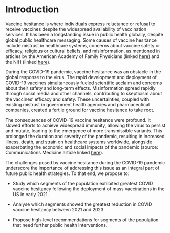 # Introduction
Vaccine hesitance is where individuals express reluctance or refusal to receive vaccines despite the widespread availability of vaccination services. It has been a longstanding issue in public health globally, despite global public healthcare messaging. Some causes of vaccine hesitance include mistrust in healthcare systems, concerns about vaccine safety or efficacy, religious or cultural beliefs, and misinformation, as mentioned in articles by the American Academy of Family Physicians (linked [here](https://www.aafp.org/news/health-of-the-public/vaccine-hesitancy-reasons.html)) and the NIH (linked [here](https://www.ncbi.nlm.nih.gov/pmc/articles/PMC9659512/)). 

During the COVID-19 pandemic, vaccine hesitance was an obstacle in the global response to the virus. The rapid development and deployment of COVID-19 vaccines simultaneously fueled scientific acclaim and concerns about their safety and long-term effects. Misinformation spread rapidly through social media and other channels, contributing to skepticism about the vaccines' efficacy and safety. These uncertainties, coupled with existing mistrust in government health agencies and pharmaceutical companies, created a fertile ground for vaccine hesitance to take root.

The consequences of COVID-19 vaccine hesitance were profound. It slowed efforts to achieve widespread immunity, allowing the virus to persist and mutate, leading to the emergence of more transmissible variants. This prolonged the duration and severity of the pandemic, resulting in increased illness, death, and strain on healthcare systems worldwide, alongside exacerbating the economic and social impacts of the pandemic (source: Communications Medicine article linked [here](https://www.nature.com/articles/s43856-022-00075-x)). 

The challenges posed by vaccine hesitance during the COVID-19 pandemic underscore the importance of addressing this issue as an integral part of future public health strategies. To that end, we propose to:

- Study which segments of the population exhibited greatest COVID vaccine hesitancy following the deployment of mass vaccinations in the US in early 2021.

- Analyse which segments showed the greatest reduction in COVID vaccine hesitancy between 2021 and 2023.

- Propose high-level recommendations for segments of the population that need further public health interventions.
